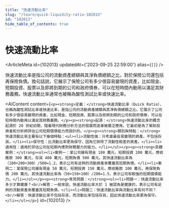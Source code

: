 ```yaml
---
title: "快速流動比率"
slug: "/learn/quick-liquidity-ratio-102013"
id: "102013"
hide_table_of_contents: true
---
```



# 快速流動比率

<ArticleMeta id={102013} updatedAt={'2023-09-25 22:59:00'} alias={`[]`} />
<div className='border-solid border-b border-t-0 my-4 border-[var(--ifm-color-gray-300)]' />

快速流動比率是指公司的流動資產總額與其淨負債總額之比，對於保險公司還包括再保險負債。換句話説，它展示了保險公司有多少很容易變現的資產，比如現金、短期投資、股票以及即將到期的公司和政府債券，可以在短時間內動用以滿足其財務義務。快速流動比率通常也被稱為酸性測試比率或快速比率。

<AIContent content={`<p><strong>定義：</strong>快速流動比率（Quick Ratio），也稱為酸性測試比率或快速比率，是指公司的流動資產總額與其淨負債總額之比。它展示了公司有多少很容易變現的資產，比如現金、短期投資、股票以及即將到期的公司和政府債券，可以在短時間內動用以滿足其財務義務。</p><p><strong>起源：</strong>快速流動比率的概念起源於 20 世紀初期，隨着現代財務分析方法的發展而逐漸被廣泛應用。它最初是為了幫助投資者和分析師評估公司短期償債能力而設計的。</p><p><strong>類別與特點：</strong>快速流動比率主要有以下幾個特點：<ul><li>流動性強：只考慮最容易變現的資產，不包括存貨。</li><li>保守性：比流動比率更為保守，因為它排除了流動性較差的資產。</li><li>適用性：適用於評估公司在短期內應對財務壓力的能力。</li></ul></p><p><strong>具體案例：</strong><ol><li>案例一：某公司擁有現金 100 萬元，短期投資 200 萬元，應收賬款 300 萬元，存貨 400 萬元，短期負債 500 萬元。其快速流動比率為（100+200+300）/500=1.2，表示公司有足夠的流動資產來覆蓋其短期負債。</li><li>案例二：某保險公司擁有現金 50 萬元，短期投資 150 萬元，應收賬款 100 萬元，再保險負債 200 萬元。其快速流動比率為（50+150+100）/200=1.5，表示公司有較強的短期償債能力。</li></ol></p><p><strong>常見問題：</strong><ul><li>問題一：快速流動比率多少才算健康？<br/>解答：一般來説，快速流動比率大於 1 被認為是健康的，表示公司有足夠的流動資產來覆蓋其短期負債。</li><li>問題二：快速流動比率與流動比率有何不同？<br/>解答：快速流動比率不包括存貨，而流動比率包括存貨，因此快速流動比率更為保守。</li></ul></p>`} id={102013} />
